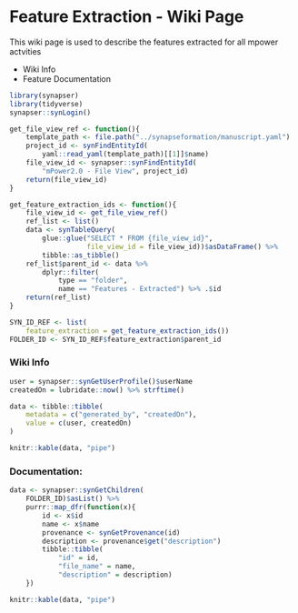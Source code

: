 # Feature Extraction - Wiki Page

This wiki page is used to describe the features extracted for all mpower actvities

* Wiki Info
* Feature Documentation

```r
library(synapser)
library(tidyverse)
synapser::synLogin()
```

```r
get_file_view_ref <- function(){
    template_path <- file.path("../synapseformation/manuscript.yaml")
    project_id <- synFindEntityId(
        yaml::read_yaml(template_path)[[1]]$name)
    file_view_id <- synapser::synFindEntityId(
        "mPower2.0 - File View", project_id)
    return(file_view_id)
}

get_feature_extraction_ids <- function(){
    file_view_id <- get_file_view_ref()
    ref_list <- list()
    data <- synTableQuery(
        glue::glue("SELECT * FROM {file_view_id}", 
                   file_view_id = file_view_id))$asDataFrame() %>%
        tibble::as_tibble()
    ref_list$parent_id <- data %>%
        dplyr::filter(
            type == "folder",
            name == "Features - Extracted") %>% .$id
    return(ref_list)
}
```


```r
SYN_ID_REF <- list(
    feature_extraction = get_feature_extraction_ids())
FOLDER_ID <- SYN_ID_REF$feature_extraction$parent_id
```

### Wiki Info
```r
user = synapser::synGetUserProfile()$userName
createdOn = lubridate::now() %>% strftime()

data <- tibble::tibble(
    metadata = c("generated_by", "createdOn"),
    value = c(user, createdOn)
)

knitr::kable(data, "pipe")
```


### Documentation:
```r
data <- synapser::synGetChildren(
    FOLDER_ID)$asList() %>%
    purrr::map_dfr(function(x){
        id <- x$id
        name <- x$name
        provenance <- synGetProvenance(id)
        description <- provenance$get("description")
        tibble::tibble(
            "id" = id,
            "file_name" = name,
            "description" = description)
    })

knitr::kable(data, "pipe")
```